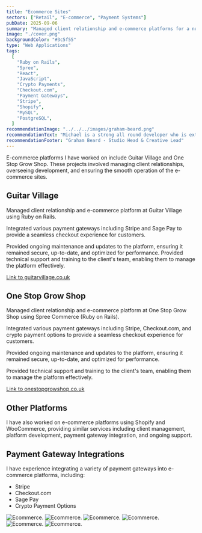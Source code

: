 ```yaml
---
title: "Ecommerce Sites"
sectors: ["Retail", "E-commerce", "Payment Systems"]
pubDate: 2025-09-06
summary: "Managed client relationship and e-commerce platforms for a number of clients and using a number of platforms."
image: "./cover.png"
backgroundColor: "#3c5f55"
type: "Web Applications"
tags:
  [
    "Ruby on Rails",
    "Spree",
    "React",
    "JavaScript",
    "Crypto Payments",
    "Checkout.com",
    "Payment Gateways",
    "Stripe",
    "Shopify",
    "MySQL",
    "PostgreSQL",
  ]
recommendationImage: "../../../images/graham-beard.png"
recommendationText: "Michael is a strong all round developer who is extremely professional within his approach and great to work with. He worked on a variety high-end websites producing work of the highest quality."
recommendationFooter: "Graham Beard - Studio Head & Creative Lead"
---
```



E-commerce platforms I have worked on include Guitar Village and One Stop Grow
Shop. These projects involved managing client relationships, overseeing
development, and ensuring the smooth operation of the e-commerce sites.

## Guitar Village

Managed client relationship and e-commerce platform at Guitar Village using Ruby on Rails.

Integrated various payment gateways including Stripe and Sage Pay to provide a
seamless checkout experience for customers.

Provided ongoing maintenance and updates to the platform, ensuring it remained
secure, up-to-date, and optimized for performance. Provided technical support
and training to the client's team, enabling them to manage the platform
effectively.

[Link to guitarvillage.co.uk](https://guitarvillage.co.uk/)

## One Stop Grow Shop

Managed client relationship and e-commerce platform at One Stop Grow Shop
using Spree Commerce (Ruby on Rails).

Integrated various payment gateways including Stripe, Checkout.com, and crypto
payment options to provide a seamless checkout experience for customers.

Provided ongoing maintenance and updates to the platform, ensuring it remained
secure, up-to-date, and optimized for performance.

Provided technical support and training to the client's team, enabling them to
manage the platform effectively.

[Link to onestopgrowshop.co.uk](https://www.onestopgrowshop.co.uk)

## Other Platforms

I have also worked on e-commerce platforms using Shopify and WooCommerce,
providing similar services including client management, platform development,
payment gateway integration, and ongoing support.

## Payment Gateway Integrations

I have experience integrating a variety of payment gateways into e-commerce
platforms, including:

- Stripe
- Checkout.com
- Sage Pay
- Crypto Payment Options

<ContentImage1Column>
  <ImageContainer>
    <Image
      src={image1}
      alt="Ecommerce."
      width={2816}
      loading="lazy"
      quality={100}
    />
  </ImageContainer>
</ContentImage1Column>

<ContentImage2Column>
  <ImageContainer backgroundColor="var(--color-onPrimary)">
    <Image
      src={image3}
      alt="Ecommerce."
      width={1400}
      loading="lazy"
      quality={100}
    />
  </ImageContainer>
  <ImageContainer backgroundColor="var(--color-secondary)">
    <Image
      src={image4}
      alt="Ecommerce."
      width={1400}
      loading="lazy"
      quality={100}
    />
  </ImageContainer>
</ContentImage2Column>

<ContentImage1Column>
  <ImageContainer>
    <Image
      src={image2}
      alt="Ecommerce."
      width={2816}
      loading="lazy"
      quality={100}
    />
  </ImageContainer>
</ContentImage1Column>

<ContentImage2Column>
  <ImageContainer backgroundColor="var(--color-secondary)">
    <Image
      src={image5}
      alt="Ecommerce."
      width={1400}
      loading="lazy"
      quality={100}
    />
  </ImageContainer>
  <ImageContainer backgroundColor="var(--color-onPrimary)">
    <Image
      src={image6}
      alt="Ecommerce."
      width={1400}
      loading="lazy"
      quality={100}
    />
  </ImageContainer>
</ContentImage2Column>
